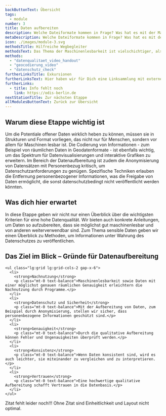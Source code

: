 ```yaml
---
backButtonText: Übersicht
tags:
  - module
number: 3
title: Daten aufbereiten
description: Welche Dateiformate kommen in Frage? Was hat es mit der Maschienlesbarkeit auf sich? Was muss in Sachen Datenschutz beachtet werden?
metaDescription: Welche Dateiformate kommen in Frage? Was hat es mit der Maschienlesbarkeit auf sich? Was muss in Sachen Datenschutz beachtet werden?
icon: ./images/module-3.svg
methodsTitle: Hilfreiche Wegbegleiter
methodsText: Das Thema der Maschinenlesbarkeit ist vielschichtiger, als man im ersten Moment annehmen könnte. Deshalb haben wir im Folgenden anschauliche Videotutorials versammelt, die alles im Detail erklären. Wer Daten anonymisieren muss, bekommt mit unserem Handout einen ersten Eindruck über die Möglichkeiten.
methods:
  - "datenqualitaet_video_handout"
  - "geocodierung_video"
  - "datenschutz_check"
furtherLinksTitle: Exkursionen
furtherLinksText: Hier haben wir für Dich eine Linksammlung mit externen Ressourcen zusammengetragen. Falls Du noch tiefer ins Thema einsteigen willst – wünschen wir viel Spaß beim Stöbern!
furtherLinks:
  - title: Info fehlt noch
    link: https://odis-berlin.de
nextStationTitle: Zur nächsten Etappe
allModulesButtonText: Zurück zur Übersicht
---
```


## Warum diese Etappe wichtig ist

Um die Potentiale offener Daten wirklich heben zu können, müssen sie in Strukturen und Format vorliegen, das nicht nur für Menschen, sondern vor allem für Maschinen lesbar ist. Die Codierung von Informationen - zum Beispiel von räumlichen Daten in Geodatenformate - ist ebenfalls wichtig, um das Spektrum für Datenvisualisierungen und interaktive Grafiken zu erweitern. Im Bereich der Datenaufbereitung ist zudem die Anonymisierung von Datensätzen mit Personenbezug kritisch, um Datenschutzanforderungen zu genügen. Spezifische Techniken erlauben die Entfernung personenbezogener Informationen, was die Freigabe von Daten ermöglicht, die sonst datenschutzbedingt nicht veröffentlicht werden könnten.

## Was dich hier erwartet

In diese Etappe geben wir nicht nur einen Überblick über die wichtigsten Kriterien für eine hohe Datenqualität. Wir bieten auch konkrete Anleitungen, um Daten so aufzubereiten, dass sie möglichst gut maschinenlesbar und von anderen weiterverwendbar sind. Zum Thema sensible Daten geben wir einen Überblick zu Methoden, um Informationen unter Wahrung des Datenschutzes zu veröffentlichen.

<TextContentSection class="bg-bg-alt px-4 sm:px-6" largeContainer>
    <h2>Das Ziel im Blick – Gründe für Datenaufbereitung</h2>

    <ul class="lg:grid lg:grid-cols-2 gap-x-6">
      <li>
        <strong>Nachnutzung</strong>
        <p class="mt-0 text-balance">Maschinenlesbarkeit sowie Daten mit einer möglichst genauen räumlichen Genauigkeit erleichtern die Nachnutzung durch Programme.</p>
      </li>
      <li>
        <strong>Datenschutz und Sicherheit</strong>
        <p class="mt-0 text-balance">Mit der Aufbereitung von Daten, zum Beispiel durch Anonymisierung, stellen wir sicher, dass personenbezogene Informationen geschützt sind.</p>
      </li>
      <li>
        <strong>Genauigkeit</strong>
        <p class="mt-0 text-balance">Durch die qualitative Aufbereitung können Fehler und Ungenauigkeiten überprüft werden.</p>
      </li>
      <li>
        <strong>Konsistenz</strong>
        <p class="mt-0 text-balance">Wenn Daten konsistent sind, wird es auch leichter, sie miteinander zu vergleichen und zu interpretieren.</p>
      </li>
      <li>
        <strong>Vertrauen</strong>
        <p class="mt-0 text-balance">Eine hochwertige qualitative Aufbereitung schafft Vertrauen in die Datenbasis.</p>
      </li>
    </ul>

</TextContentSection>


<Quote authorName="xxx" authorRole="xxx" authorLogo={logo}>
  Zitat fehlt leider noch!!! Ohne Zitat sind Einheitlichkeit und Layout nicht
  optimal.
</Quote>
